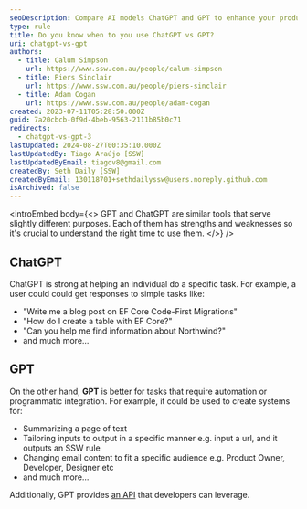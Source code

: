 ```yaml
---
seoDescription: Compare AI models ChatGPT and GPT to enhance your productivity and automation capabilities.
type: rule
title: Do you know when to you use ChatGPT vs GPT?
uri: chatgpt-vs-gpt
authors:
  - title: Calum Simpson
    url: https://www.ssw.com.au/people/calum-simpson
  - title: Piers Sinclair
    url: https://www.ssw.com.au/people/piers-sinclair
  - title: Adam Cogan
    url: https://www.ssw.com.au/people/adam-cogan
created: 2023-07-11T05:28:50.000Z
guid: 7a20cbcb-0f9d-4beb-9563-2111b85b0c71
redirects:
  - chatgpt-vs-gpt-3
lastUpdated: 2024-08-27T00:35:10.000Z
lastUpdatedBy: Tiago Araújo [SSW]
lastUpdatedByEmail: tiagov8@gmail.com
createdBy: Seth Daily [SSW]
createdByEmail: 130118701+sethdailyssw@users.noreply.github.com
isArchived: false
---
```


<introEmbed
  body={<>
GPT and ChatGPT are similar tools that serve slightly different purposes. Each of them has strengths and weaknesses so it's crucial to understand the right time to use them.
  </>}
/>
<youtubeEmbed url="https://www.youtube.com/embed/SGY56eGO6_4" description="Video: ChatGPT vs. GPT - Which Is Better? - Q&A Comparison (2 min)" />

## ChatGPT

ChatGPT is strong at helping an individual do a specific task. For example, a user could could get responses to simple tasks like:

* "Write me a blog post on EF Core Code-First Migrations"
* "How do I create a table with EF Core?"
* "Can you help me find information about Northwind?"
* and much more...

## GPT

On the other hand, **GPT** is better for tasks that require automation or programmatic integration. For example, it could be used to create systems for:

* Summarizing a page of text
* Tailoring inputs to output in a specific manner e.g. input a url, and it outputs an SSW rule
* Changing email content to fit a specific audience e.g. Product Owner, Developer, Designer etc
* and much more...

Additionally, GPT provides [an API](https://openai.com/blog/openai-api) that developers can leverage.
